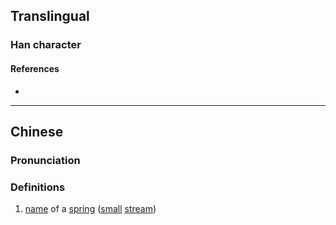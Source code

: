 {{character info/new}}
==Translingual==

===Han character===
{{Han char|rn=85|rad=水|as=16|sn=19|four=88904|canj=OKHAE|ids=⿱敏泉}}

====References====
* {{Han ref|kx=0660.230|dkj=18675|hdz=31781.080|uh=702A|ud=28714|bh=F268|bd=62056}}

----

==Chinese==
{{zh-forms}}

===Pronunciation===
{{zh-pron
|m=fán
|c=faan4
|mc=
|oc=y
|ma=
|cat=pn
}}

===Definitions===
{{zh-hanzi}}

# [[name]] of a [[spring]] ([[small]] [[stream]])
